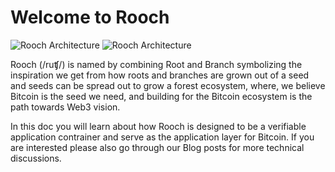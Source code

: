 # Welcome to Rooch


<div>
  <Image
    src="/logo/rooch_black_combine.svg"
    alt="Rooch Architecture"
    width={600}
    height={600}
    className="dark:hidden"
  />
  <Image
    src="/logo/rooch_white_combine.svg"
    alt="Rooch Architecture"
    width={600}
    height={600}
    className="hidden dark:block"
  />
</div>

Rooch (/ruʧ/) is named by combining Root and Branch symbolizing the inspiration we get from how roots and branches are grown out of a seed and seeds can be spread out to grow a forest ecosystem, where, we believe Bitcoin is the seed we need, and building for the Bitcoin ecosystem is the path towards Web3 vision.

In this doc you will learn about how Rooch is designed to be a verifiable application contrainer and serve as the application layer for Bitcoin. If you are interested please also go through our Blog posts for more technical discussions. 
